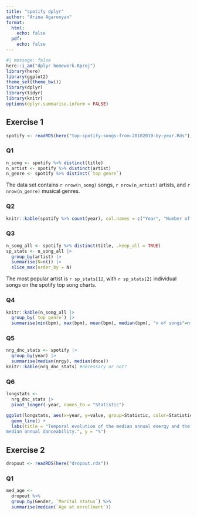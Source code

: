 ```yaml
---
title: "spotify dplyr"
author: "Arina Agaronyan"
format: 
  html: 
    echo: false 
  pdf: 
    echo: false
---
```



```r
#| message: false
here::i_am("dplyr homework.Rproj")
library(here)
library(ggplot2)
theme_set(theme_bw())
library(dplyr)
library(tidyr)
library(knitr)
options(dplyr.summarise.inform = FALSE)
```


## Exercise 1

```r
spotify <- readRDS(here("top-spotify-songs-from-20102019-by-year.Rds"))
```



### Q1

```r
n_song <- spotify %>% distinct(title)
n_artist <- spotify %>% distinct(artist)
n_genre <- spotify %>% distinct(`top genre`)
```

The data set contains `r nrow(n_song)` songs, `r nrow(n_artist)` artists, and `r nrow(n_genre)` musical genres.



### Q2

```r
knitr::kable(spotify %>% count(year), col.names = c("Year", "Number of songs per year"))
```



### Q3

```r
n_song_all <- spotify %>% distinct(title, .keep_all = TRUE)
sp_stats <- n_song_all |>
  group_by(artist) |>
  summarise(N=n()) |>
  slice_max(order_by = N)
```

The most popular artist is `r sp_stats[1]`, with `r sp_stats[2]` individual songs on the spotify top song charts.



### Q4

```r
knitr::kable(n_song_all |>
  group_by(`top genre`) |>
  summarise(min(bpm), max(bpm), mean(bpm), median(bpm), "n of songs"=n()))
```



### Q5

```r
nrg_dnc_stats <- spotify |>
  group_by(year) |>
  summarise(median(nrgy), median(dnce))
knitr::kable(nrg_dnc_stats) #necessary or not?
```



### Q6

```r
longstats <- 
  nrg_dnc_stats |>
  pivot_longer(-year, names_to = "Statistic")
```

```r
ggplot(longstats, aes(x=year, y=value, group=Statistic, color=Statistic))+
  geom_line() +
  labs(title = "Temporal evolution of the median annual energy and the
median annual danceability.", y = "%")
```



## Exercise 2

```r
dropout <- readRDS(here("dropout.rds"))
```



### Q1

```r
med_age <- 
  dropout %>%
  group_by(Gender, `Marital status`) %>%
  summarise(median(`Age at enrollment`))
```

  
  